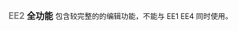 '''<span style="color: gray;">EE2</span> 全功能'''
<span style="font-size:smaller;">包含较完整的的编辑功能，不能与 EE1 EE4 同时使用。</span>